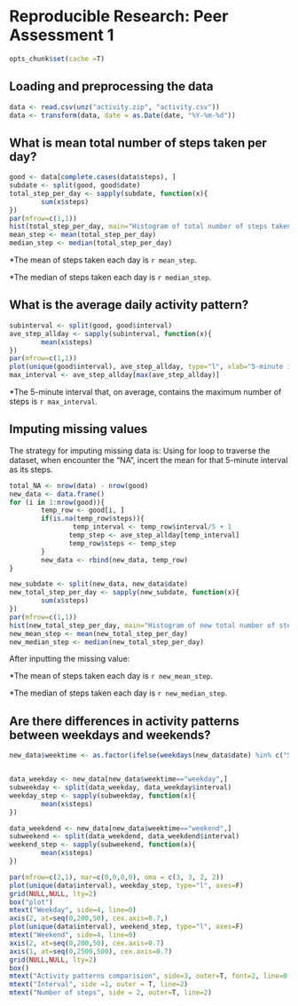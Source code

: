 # Reproducible Research: Peer Assessment 1

```r
opts_chunk$set(cache =T)
```

## Loading and preprocessing the data

```r
data <- read.csv(unz("activity.zip", "activity.csv"))
data <- transform(data, date = as.Date(date, "%Y-%m-%d"))
```

## What is mean total number of steps taken per day?
```r
good <- data[complete.cases(data$steps), ]
subdate <- split(good, good$date)
total_step_per_day <- sapply(subdate, function(x){
        sum(x$steps)
})
par(mfrow=c(1,1))
hist(total_step_per_day, main="Histogram of total number of steps taken each day", xlab="steps")
mean_step <- mean(total_step_per_day)
median_step <- median(total_step_per_day)
```

*The mean of steps taken each day is `r mean_step`.

*The median of steps taken each day is `r median_step`.

## What is the average daily activity pattern?
```r
subinterval <- split(good, good$interval)
ave_step_allday <- sapply(subinterval, function(x){
        mean(x$steps)
})
par(mfrow=c(1,1))
plot(unique(good$interval), ave_step_allday, type="l", xlab="5-minute interval", ylab="average number of steps", main = "Average daily activity pattern")
max_interval <- ave_step_allday[max(ave_step_allday)]
```

*The 5-minute interval that, on average, contains the maximum number of steps is `r max_interval`.


## Imputing missing values
The strategy for imputing missing data is: 
Using for loop to traverse the dataset, when encounter the "NA", incert the mean for that 5-minute interval as its steps.

```r
total_NA <- nrow(data) - nrow(good)
new_data <- data.frame()
for (i in 1:nrow(good)){
        temp_row <- good[i, ]
        if(is.na(temp_row$steps)){
                temp_interval <- temp_row$interval/5 + 1
               temp_step <- ave_step_allday[temp_interval]
               temp_row$steps <- temp_step
        }
        new_data <- rbind(new_data, temp_row)     
}
```

```r
new_subdate <- split(new_data, new_data$date)
new_total_step_per_day <- sapply(new_subdate, function(x){
        sum(x$steps)
})
par(mfrow=c(1,1))
hist(new_total_step_per_day, main="Histogram of new total number of steps taken each day", xlab="steps")
new_mean_step <- mean(new_total_step_per_day)
new_median_step <- median(new_total_step_per_day)
```

After inputting the missing value:

*The mean of steps taken each day is `r new_mean_step`.

*The median of steps taken each day is `r new_median_step`.

## Are there differences in activity patterns between weekdays and weekends?
```r
new_data$weektime <- as.factor(ifelse(weekdays(new_data$date) %in% c("Saturday","Sunday"),"weekend", "weekday"))


data_weekday <- new_data[new_data$weektime=="weekday",]
subweekday <- split(data_weekday, data_weekday$interval)
weekday_step <- sapply(subweekday, function(x){
        mean(x$steps)
})

data_weekdend <- new_data[new_data$weektime=="weekend",]
subweekend <- split(data_weekdend, data_weekdend$interval)
weekend_step <- sapply(subweekend, function(x){
        mean(x$steps)
})
```

```r
par(mfrow=c(2,1), mar=c(0,0,0,0), oma = c(3, 3, 2, 2))
plot(unique(data$interval), weekday_step, type="l", axes=F)
grid(NULL,NULL, lty=2)
box("plot")
mtext("Weekday", side=4, line=0)
axis(2, at=seq(0,200,50), cex.axis=0.7,)
plot(unique(data$interval), weekend_step, type="l", axes=F)
mtext("Weekend", side=4, line=0)
axis(2, at=seq(0,200,50), cex.axis=0.7)
axis(1, at=seq(0,2500,500), cex.axis=0.7)
grid(NULL,NULL, lty=2)
box()
mtext("Activity patterns comparision", side=3, outer=T, font=2, line=0.5)
mtext("Interval", side =1, outer = T, line=2)
mtext("Number of steps", side = 2, outer=T, line=2)
```